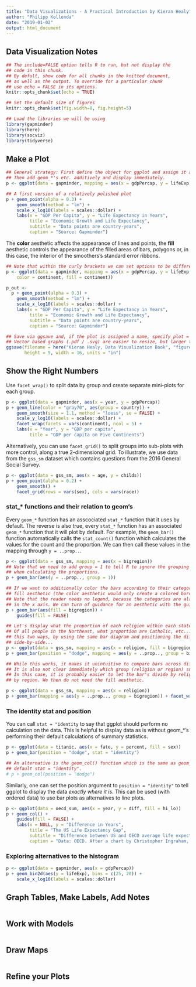 ```yaml
---
title: "Data Visualizations - A Practical Introduction by Kieran Healy"
author: "Philipp Kollenda"
date: "2019-01-02"
output: html_document
---
```

   
## Data Visualization Notes

```r

## The include=FALSE option tells R to run, but not display the 
## code in this chunk.
## By defult, show code for all chunks in the knitted document,
## as well as the output. To override for a particular chunk
## use echo = FALSE in its options.
knitr::opts_chunk$set(echo = TRUE) 

## Set the default size of figures
knitr::opts_chunk$set(fig.width=8, fig.height=5)  

## Load the libraries we will be using
library(gapminder)
library(here)
library(socviz)
library(tidyverse)

```

## Make a Plot

```r
## General strategy: First define the object for ggplot and assign it a name.
## Then add geom_*'s etc. additively and display immediately.
p <- ggplot(data = gapminder, mapping = aes(x = gdpPercap, y = lifeExp))

## A first version of a relatively polished plot
p + geom_point(alpha = 0.3) + 
    geom_smooth(method = "lm") + 
    scale_x_log10(labels = scales::dollar) + 
    labs(x = "GDP Per Capita", y = "Life Expectancy in Years", 
         title = "Economic Growth and Life Expectancy",
         subtitle = "Data points are country-years",
         caption = "Source: Gapminder")

```

The **color** aesthetic affects the appearance of lines and points, the **fill** aesthetic
controls the appearance of the filled areas of bars, polygons or, in this case,
the interior of the smoothers's standard error ribbons.
```r
## Note that within the curly brackets we can set options to be different from the default.
p <- ggplot(data = gapminder, mapping = aes(x = gdpPercap, y = lifeExp, 
    color = continent, fill = continent))

p_out <- 
  p + geom_point(alpha = 0.3) + 
    geom_smooth(method = "lm") + 
    scale_x_log10(labels = scales::dollar) + 
    labs(x = "GDP Per Capita", y = "Life Expectancy in Years", 
         title = "Economic Growth and Life Expectancy",
         subtitle = "Data points are country-years",
         caption = "Source: Gapminder")

## Save via ggsave and, if the plot is assigned a name, specify plot = ...
## Vector based graphs (.pdf / .svg) are easier to resize, but larger than raster based graphs (.png / .jpg)
ggsave(filename = here("Kieran Healy, Data Visualization Book", "figures", "gdp_lifeexp_chapter3.pdf"), plot = p_out, 
       height = 9, width = 16, units = "in")
```


## Show the Right Numbers

Use `facet_wrap()` to split data by group and create separate mini-plots for each group.

```r
p <- ggplot(data = gapminder, aes(x = year, y = gdpPercap))
p + geom_line(color = "gray70", aes(group = country)) +
    geom_smooth(size = 1.1, method = "loess", se = FALSE) + 
    scale_y_log10(labels = scales::dollar) + 
    facet_wrap(facets = vars(continent), ncol = 5) +
    labs(x = "Year", y = "GDP per capita", 
         title = "GDP per capita on Five Continents")
```
Alternatively, you can use `facet_grid()` to split groups into sub-plots with more
control, along a true 2-dimensional grid. To illustrate, we use data from the `gss_sm`
dataset which contains questions from the 2016 General Social Survey.

```r
p <- ggplot(data = gss_sm, aes(x = age, y = childs))
p + geom_point(alpha = 0.2) +
    geom_smooth() +
    facet_grid(rows = vars(sex), cols = vars(race))

```

### stat_* functions and their relation to geom's
Every `geom_*` function has an asscociated `stat_*` function that it uses by default.
The reverse is also true, every `stat_*` function has an associated `geom_*` function
that it will plot by default. For example, the `geom_bar()` function automatically
calls the `stat_count()` function which calculates the values for the count and the 
proportion. We can then call these values in the mapping through `y = ..prop..`.

```r
p <- ggplot(data = gss_sm, mapping = aes(x = bigregion))
## Note that we need to add group = 1 to tell R to ignore the grouping by the x-variable
## when calculating the proportions.
p + geom_bar(aes(y = ..prop.., group = 1))

## If we want to additionally color the bars according to their category we use the
## fill aesthetic (the color aesthetic would only create a colored border).
## Note that the reader needs no legend, because the categories are already encoded
## in the x axis. We can turn of guidance for an aesthetic with the guides() function.
p + geom_bar(aes(fill = bigregion)) +
    guides(fill = FALSE)

## Let's display what the proportion of each religion within each state is.
## Of all people in the Northeast, what proportion are Catholic, etc... We can do 
## this two ways, by using the same bar diagram and positioning the different religions
## side-by-side...
p <- ggplot(data = gss_sm, mapping = aes(x = religion, fill = bigregion))
p + geom_bar(position = "dodge", mapping = aes(y = ..prop.., group = bigregion))

## While this works, it makes it unintuitive to compare bars across different groups.
## It is also not clear immediately which group (religion or region) sum up to 1.
## In this case, it is probably easier to let the bar's divide by religion and facet
## by region. We then do not need the fill aesthetic.

p <- ggplot(data = gss_sm, mapping = aes(x = religion))
p + geom_bar(mapping = aes(y = ..prop.., group = bigregion)) + facet_wrap(vars(bigregion))
```

### The identity stat and position
You can call `stat = "identity` to say that ggplot should perform no calculation
on the data. This is helpful to display data as is without geom_*'s performing their
default calculations of summary statistics.

```r

p <- ggplot(data = titanic, aes(x = fate, y = percent, fill = sex))
p + geom_bar(position = "dodge", stat = "identity")

## An alternative is the geom_col() function which is the same as geom_bar with the
## default stat = "identity".
# p + geom_col(position = "dodge")
```
Similarly, one can set the position argument to `position = "identity"` to tell
ggplot to display the data *exactly where it is*. This can be used (with ordered data)
to use bar plots as alternatives to line plots.

```r

p <- ggplot(data = oecd_sum, aes(x = year, y = diff, fill = hi_lo))
p + geom_col() +
    guides(fill = FALSE) +
    labs(x = NULL, y = "Difference in Years", 
         title = "The US Life Expectancy Gap",
         subtitle = "Difference between US and OECD average life expectancies, 1960-2015",
         caption = "Data: OECD. After a chart by Christopher Ingraham, Washington Post, December 27th 2017.")

```
### Exploring alternatives to the histogram

```r

p <- ggplot(data = gapminder, aes(x = gdpPercap))
p + geom_bin2d(aes(y = lifeExp), bins = c(25, 20)) +
    scale_x_log10(labels = scales::dollar)

```



## Graph Tables, Make Labels, Add Notes

```r

```

## Work with Models

```r

```

## Draw Maps

```r

```


## Refine your Plots

```r

```


